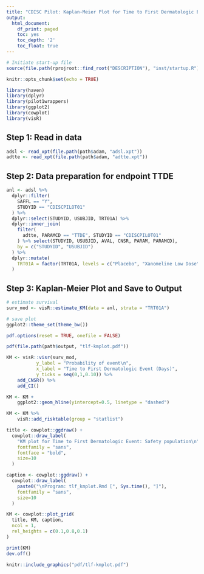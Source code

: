 ```yaml
---
title: "CDISC Pilot: Kaplan-Meier Plot for Time to First Dermatologic Event"
output:
  html_document:
    df_print: paged
    toc: yes
    toc_depth: '2'
    toc_float: true
---
```


```r
# Initiate start-up file
source(file.path(rprojroot::find_root("DESCRIPTION"), "inst/startup.R"))
```

```r
knitr::opts_chunk$set(echo = TRUE)

library(haven) 
library(dplyr)
library(pilot1wrappers)
library(ggplot2)
library(cowplot)
library(visR)
```

## Step 1: Read in data

```r
adsl <- read_xpt(file.path(path$adam, "adsl.xpt"))
adtte <- read_xpt(file.path(path$adam, "adtte.xpt")) 
```

## Step 2: Data preparation for endpoint TTDE
```r
anl <- adsl %>% 
  dplyr::filter(
    SAFFL == "Y",
    STUDYID == "CDISCPILOT01"
  ) %>%
  dplyr::select(STUDYID, USUBJID, TRT01A) %>%
  dplyr::inner_join(
    filter(
      adtte, PARAMCD == "TTDE", STUDYID == "CDISCPILOT01"
    ) %>% select(STUDYID, USUBJID, AVAL, CNSR, PARAM, PARAMCD),
    by = c("STUDYID", "USUBJID")
  ) %>%
  dplyr::mutate(
    TRT01A = factor(TRT01A, levels = c("Placebo", "Xanomeline Low Dose",  "Xanomeline High Dose"))
  )
```

## Step 3: Kaplan-Meier Plot and Save to Output
```r
# estimate survival
surv_mod <- visR::estimate_KM(data = anl, strata = "TRT01A")

# save plot
ggplot2::theme_set(theme_bw())

pdf.options(reset = TRUE, onefile = FALSE)

pdf(file.path(path$output, "tlf-kmplot.pdf"))

KM <- visR::visr(surv_mod,
           y_label = "Probability of event\n",
           x_label = "Time to First Dermatologic Event (Days)",
           y_ticks = seq(0,1,0.10)) %>%
    add_CNSR() %>%
    add_CI()

KM <- KM + 
    ggplot2::geom_hline(yintercept=0.5, linetype = "dashed")

KM <- KM %>%
    visR::add_risktable(group = "statlist")

title <- cowplot::ggdraw() + 
  cowplot::draw_label(
    "KM plot for Time to First Dermatologic Event: Safety population\n",
    fontfamily = "sans",
    fontface = "bold",
    size=10
  ) 

caption <- cowplot::ggdraw() + 
  cowplot::draw_label(
    paste0("\nProgram: tlf_kmplot.Rmd [", Sys.time(), "]"),
    fontfamily = "sans",
    size=10
  ) 

KM <- cowplot::plot_grid(
  title, KM, caption,
  ncol = 1,
  rel_heights = c(0.1,0.8,0.1)
)

print(KM)
dev.off()
```

```r
knitr::include_graphics("pdf/tlf-kmplot.pdf")
```




